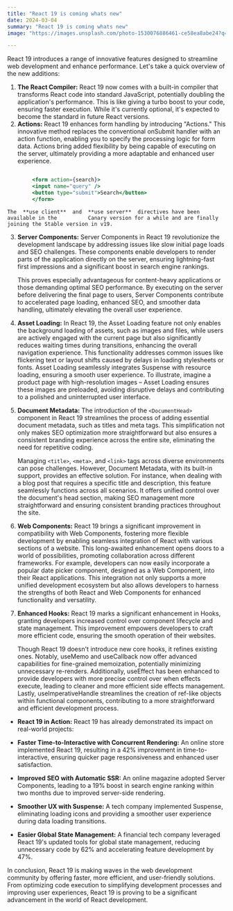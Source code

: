 ```yaml
---
title: "React 19 is coming whats new"
date: 2024-03-04
summary: "React 19 is coming whats new"
image: "https://images.unsplash.com/photo-1530076886461-ce58ea8abe24?q=80&w=2071&auto=format&fit=crop&ixlib=rb-4.0.3&ixid=M3wxMjA3fDB8MHxwaG90by1wYWdlfHx8fGVufDB8fHx8fA%3D%3D"

---
```



  
React 19 introduces a range of innovative features designed to streamline web development and enhance performance. Let's take a quick overview of the new additions:

1.  **The React Compiler:** React 19 now comes with a built-in compiler that transforms React code into standard JavaScript, potentially doubling the application's performance. This is like giving a turbo boost to your code, ensuring faster execution. While it's currently optional, it's expected to become the standard in future React versions.
2.  **Actions:**   React 19 enhances form handling by introducing "Actions." This innovative method replaces the conventional onSubmit handler with an action function, enabling you to specify the processing logic for form data. Actions bring added flexibility by being capable of executing on the server, ultimately providing a more adaptable and enhanced user experience.

```jsx

		<form action={search}>  
		<input name="query" />  
		<button type="submit">Search</button>  
		</form>

```


	The  **use client**  and  **use server**  directives have been available in the 		 Canary version for a while and are finally joining the Stable version in v19.
    
3.  **Server Components:** Server Components in React 19 revolutionize the development landscape by addressing issues like slow initial page loads and SEO challenges. These components enable developers to render parts of the application directly on the server, ensuring lightning-fast first impressions and a significant boost in search engine rankings. 

	This proves especially advantageous for content-heavy applications or those demanding optimal SEO performance. By executing on the server before delivering the final page to users, Server Components contribute to accelerated page loading, enhanced SEO, and smoother data handling, ultimately elevating the overall user experience.
    
5.  **Asset Loading:** In React 19, the Asset Loading feature not only enables the background loading of assets, such as images and files, while users are actively engaged with the current page but also significantly reduces waiting times during transitions, enhancing the overall navigation experience. This functionality addresses common issues like flickering text or layout shifts caused by delays in loading stylesheets or fonts. Asset Loading seamlessly integrates Suspense with resource loading, ensuring a smooth user experience. To illustrate, imagine a product page with high-resolution images – Asset Loading ensures these images are preloaded, avoiding disruptive delays and contributing to a polished and uninterrupted user interface.
    
6.  **Document Metadata:** The introduction of the `<DocumentHead>` component in React 19 streamlines the process of adding essential document metadata, such as titles and meta tags. This simplification not only makes SEO optimization more straightforward but also ensures a consistent branding experience across the entire site, eliminating the need for repetitive coding.

	Managing `<title>`, `<meta>`, and `<link>` tags across diverse environments can pose challenges. However, Document Metadata, with its built-in support, provides an effective solution. For instance, when dealing with a blog post that requires a specific title and description, this feature seamlessly functions across all scenarios. It offers unified control over the document's head section, making SEO management more straightforward and ensuring consistent branding practices throughout the site.
    
7.  **Web Components:**   React 19 brings a significant improvement in compatibility with Web Components, fostering more flexible development by enabling seamless integration of React with various sections of a website. This long-awaited enhancement opens doors to a world of possibilities, promoting collaboration across different frameworks. For example, developers can now easily incorporate a popular date picker component, designed as a Web Component, into their React applications. This integration not only supports a more unified development ecosystem but also allows developers to harness the strengths of both React and Web Components for enhanced functionality and versatility.
    
8.  **Enhanced Hooks:** React 19 marks a significant enhancement in Hooks, granting developers increased control over component lifecycle and state management. This improvement empowers developers to craft more efficient code, ensuring the smooth operation of their websites.

	Though React 19 doesn't introduce new core hooks, it refines existing ones. Notably, useMemo and useCallback now offer advanced capabilities for fine-grained memoization, potentially minimizing unnecessary re-renders. Additionally, useEffect has been enhanced to provide developers with more precise control over when effects execute, leading to cleaner and more efficient side effects management. Lastly, useImperativeHandle streamlines the creation of ref-like objects within functional components, contributing to a more straightforward and efficient development process.
    

-	**React 19 in Action:** React 19 has already demonstrated its impact on real-world projects:

-   **Faster Time-to-Interactive with Concurrent Rendering:** An online store implemented React 19, resulting in a 42% improvement in time-to-interactive, ensuring quicker page responsiveness and enhanced user satisfaction.
    
-   **Improved SEO with Automatic SSR:** An online magazine adopted Server Components, leading to a 19% boost in search engine ranking within two months due to improved server-side rendering.
    
-   **Smoother UX with Suspense:** A tech company implemented Suspense, eliminating loading icons and providing a smoother user experience during data loading transitions.
    
-   **Easier Global State Management:** A financial tech company leveraged React 19's updated tools for global state management, reducing unnecessary code by 62% and accelerating feature development by 47%.
    

In conclusion, React 19 is making waves in the web development community by offering faster, more efficient, and user-friendly solutions. From optimizing code execution to simplifying development processes and improving user experiences, React 19 is proving to be a significant advancement in the world of React development.
